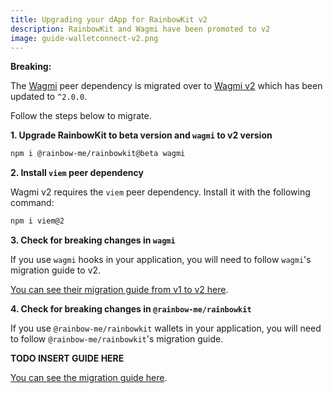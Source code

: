 ```yaml
---
title: Upgrading your dApp for RainbowKit v2
description: RainbowKit and Wagmi have been promoted to v2
image: guide-walletconnect-v2.png
---
```


**Breaking:**

The [Wagmi](https://wagmi.sh) peer dependency is migrated over to [Wagmi v2](https://wagmi.sh/) which has been updated to `^2.0.0`.

Follow the steps below to migrate.

**1. Upgrade RainbowKit to beta version and `wagmi` to v2 version**

```bash
npm i @rainbow-me/rainbowkit@beta wagmi
```

**2. Install `viem` peer dependency**

Wagmi v2 requires the `viem` peer dependency. Install it with the following command:

```bash
npm i viem@2
```

**3. Check for breaking changes in `wagmi`**

If you use `wagmi` hooks in your application, you will need to follow `wagmi`'s migration guide to v2.


[You can see their migration guide from v1 to v2 here](https://wagmi.sh/react/guides/migrate-from-v1-to-v2).


**4. Check for breaking changes in `@rainbow-me/rainbowkit`**

If you use `@rainbow-me/rainbowkit` wallets in your application, you will need to follow `@rainbow-me/rainbowkit`'s migration guide.

**TODO INSERT GUIDE HERE**

[You can see the migration guide here](https://wagmi.sh/react/guides/migrate-from-v1-to-v2).
